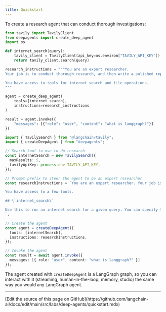 ```yaml
---
title: Quickstart
---
```


To create a research agent that can conduct thorough investigations:

<CodeGroup>

```python Python
from tavily import TavilyClient
from deepagents import create_deep_agent
import os

def internet_search(query):
    tavily_client = TavilyClient(api_key=os.environ["TAVILY_API_KEY"])
    return tavily_client.search(query)

research_instructions = """You are an expert researcher.
Your job is to conduct thorough research, and then write a polished report.

You have access to tools for internet search and file operations.
"""

agent = create_deep_agent(
    tools=[internet_search],
    instructions=research_instructions
)

result = agent.invoke({
    "messages": [{"role": "user", "content": "what is langgraph?"}]
})
```

```typescript JavaScript
import { TavilySearch } from "@langchain/tavily";
import { createDeepAgent } from "deepagents";

// Search tool to use to do research
const internetSearch = new TavilySearch({
  maxResults: 5,
  tavilyApiKey: process.env.TAVILY_API_KEY,
});

// Prompt prefix to steer the agent to be an expert researcher
const researchInstructions = `You are an expert researcher. Your job is to conduct thorough research, and then write a polished report.

You have access to a few tools.

## \`internet_search\`

Use this to run an internet search for a given query. You can specify the number of results, the topic, and whether raw content should be included.
`;

// Create the agent
const agent = createDeepAgent({
  tools: [internetSearch],
  instructions: researchInstructions,
});

// Invoke the agent
const result = await agent.invoke({
  messages: [{ role: "user", content: "what is langgraph?" }]
});
```

</CodeGroup>

The agent created with `createDeepAgent` is a LangGraph graph, so you can interact with it (streaming, human-in-the-loop, memory, studio) the same way you would any LangGraph agent.

---

<Callout icon="pen-to-square" iconType="regular">
  [Edit the source of this page on GitHub](https://github.com/langchain-ai/docs/edit/main/src/labs/deep-agents/quickstart.mdx)
</Callout>
